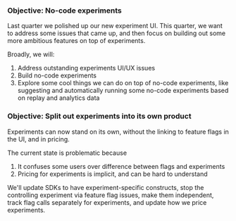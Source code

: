 ### Objective: No-code experiments

Last quarter we polished up our new experiment UI. This quarter, we want to address some issues that came up, and then focus on building out some more ambitious features on top of experiments.

Broadly, we will:
1. Address outstanding experiments UI/UX issues
2. Build no-code experiments
3. Explore some cool things we can do on top of no-code experiments, like suggesting and automatically running some no-code experiments based on replay and analytics data

### Objective: Split out experiments into its own product

Experiments can now stand on its own, without the linking to feature flags in the UI, and in pricing.

The current state is problematic because

1. It confuses some users over difference between flags and experiments
2. Pricing for experiments is implicit, and can be hard to understand

We'll update SDKs to have experiment-specific constructs, stop the controlling experiment via feature flag issues, make them independent, track flag calls separately for experiments, and update how we price experiments.
